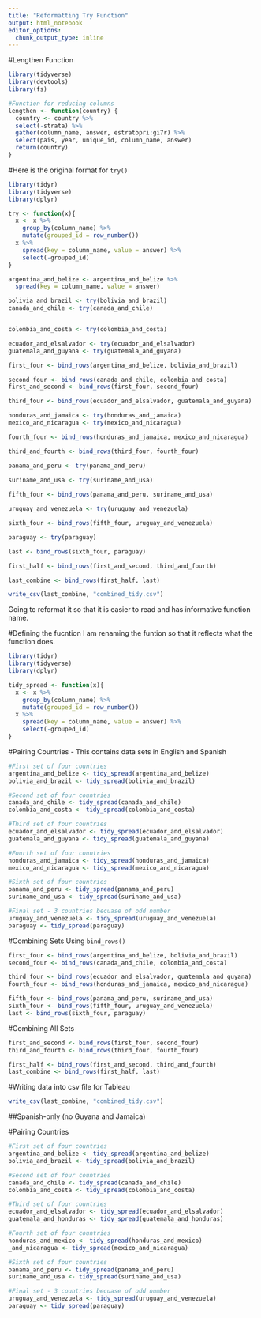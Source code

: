 ```yaml
---
title: "Reformatting Try Function"
output: html_notebook
editor_options: 
  chunk_output_type: inline
---
```

#Lengthen Function
```r
library(tidyverse)
library(devtools)
library(fs)

#Function for reducing columns
lengthen <- function(country) {
  country <- country %>%
  select(-strata) %>%
  gather(column_name, answer, estratopri:gi7r) %>%
  select(pais, year, unique_id, column_name, answer)
  return(country)
}
```

#Here is the original format for `try()`
```r
library(tidyr)
library(tidyverse)
library(dplyr)

try <- function(x){
  x <- x %>% 
    group_by(column_name) %>%
    mutate(grouped_id = row_number())
  x %>%
    spread(key = column_name, value = answer) %>%
    select(-grouped_id)
}

argentina_and_belize <- argentina_and_belize %>%
  spread(key = column_name, value = answer)

bolivia_and_brazil <- try(bolivia_and_brazil)
canada_and_chile <- try(canada_and_chile)


colombia_and_costa <- try(colombia_and_costa)

ecuador_and_elsalvador <- try(ecuador_and_elsalvador)
guatemala_and_guyana <- try(guatemala_and_guyana)

first_four <- bind_rows(argentina_and_belize, bolivia_and_brazil)

second_four <- bind_rows(canada_and_chile, colombia_and_costa)
first_and_second <- bind_rows(first_four, second_four)

third_four <- bind_rows(ecuador_and_elsalvador, guatemala_and_guyana)

honduras_and_jamaica <- try(honduras_and_jamaica)
mexico_and_nicaragua <- try(mexico_and_nicaragua)

fourth_four <- bind_rows(honduras_and_jamaica, mexico_and_nicaragua)

third_and_fourth <- bind_rows(third_four, fourth_four)

panama_and_peru <- try(panama_and_peru)
 
suriname_and_usa <- try(suriname_and_usa)

fifth_four <- bind_rows(panama_and_peru, suriname_and_usa)

uruguay_and_venezuela <- try(uruguay_and_venezuela)

sixth_four <- bind_rows(fifth_four, uruguay_and_venezuela)

paraguay <- try(paraguay)

last <- bind_rows(sixth_four, paraguay)

first_half <- bind_rows(first_and_second, third_and_fourth)

last_combine <- bind_rows(first_half, last)

write_csv(last_combine, "combined_tidy.csv")
```

Going to reformat it so that it is easier to read and has informative function name.

#Defining the fucntion
I am renaming the funtion so that it reflects what the function does. 
```r
library(tidyr)
library(tidyverse)
library(dplyr)

tidy_spread <- function(x){
  x <- x %>% 
    group_by(column_name) %>%
    mutate(grouped_id = row_number())
  x %>%
    spread(key = column_name, value = answer) %>%
    select(-grouped_id)
}
```

#Pairing Countries - This contains data sets in English and Spanish
```r
#First set of four countries
argentina_and_belize <- tidy_spread(argentina_and_belize)
bolivia_and_brazil <- tidy_spread(bolivia_and_brazil)

#Second set of four countries
canada_and_chile <- tidy_spread(canada_and_chile)
colombia_and_costa <- tidy_spread(colombia_and_costa)

#Third set of four countries
ecuador_and_elsalvador <- tidy_spread(ecuador_and_elsalvador)
guatemala_and_guyana <- tidy_spread(guatemala_and_guyana)

#Fourth set of four countries
honduras_and_jamaica <- tidy_spread(honduras_and_jamaica)
mexico_and_nicaragua <- tidy_spread(mexico_and_nicaragua)

#Sixth set of four countries
panama_and_peru <- tidy_spread(panama_and_peru)
suriname_and_usa <- tidy_spread(suriname_and_usa)

#Final set - 3 countries becuase of odd number
uruguay_and_venezuela <- tidy_spread(uruguay_and_venezuela)
paraguay <- tidy_spread(paraguay)
```

#Combining Sets Using `bind_rows()`
```r
first_four <- bind_rows(argentina_and_belize, bolivia_and_brazil)
second_four <- bind_rows(canada_and_chile, colombia_and_costa)

third_four <- bind_rows(ecuador_and_elsalvador, guatemala_and_guyana)
fourth_four <- bind_rows(honduras_and_jamaica, mexico_and_nicaragua)

fifth_four <- bind_rows(panama_and_peru, suriname_and_usa)
sixth_four <- bind_rows(fifth_four, uruguay_and_venezuela)
last <- bind_rows(sixth_four, paraguay)
```

#Combining All Sets
```r
first_and_second <- bind_rows(first_four, second_four)
third_and_fourth <- bind_rows(third_four, fourth_four)

first_half <- bind_rows(first_and_second, third_and_fourth)
last_combine <- bind_rows(first_half, last)
```


#Writing data into csv file for Tableau
```r
write_csv(last_combine, "combined_tidy.csv")
```


##Spanish-only (no Guyana and Jamaica)

#Pairing Countries
```r
#First set of four countries
argentina_and_belize <- tidy_spread(argentina_and_belize)
bolivia_and_brazil <- tidy_spread(bolivia_and_brazil)

#Second set of four countries
canada_and_chile <- tidy_spread(canada_and_chile)
colombia_and_costa <- tidy_spread(colombia_and_costa)

#Third set of four countries
ecuador_and_elsalvador <- tidy_spread(ecuador_and_elsalvador)
guatemala_and_honduras <- tidy_spread(guatemala_and_honduras)

#Fourth set of four countries
honduras_and_mexico <- tidy_spread(honduras_and_mexico)
_and_nicaragua <- tidy_spread(mexico_and_nicaragua)

#Sixth set of four countries
panama_and_peru <- tidy_spread(panama_and_peru)
suriname_and_usa <- tidy_spread(suriname_and_usa)

#Final set - 3 countries becuase of odd number
uruguay_and_venezuela <- tidy_spread(uruguay_and_venezuela)
paraguay <- tidy_spread(paraguay)
```